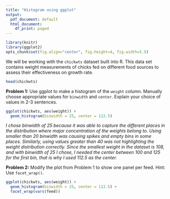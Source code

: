 ```yaml
---
title: "Histogram using ggplot"
output:
  pdf_document: default
  html_document:
    df_print: paged
---
```


```r
library(knitr)
library(ggplot2)
opts_chunk$set(fig.align="center", fig.height=4, fig.width=5.5)
```

We will be working with the `chickwts` dataset built into R. This data set contains weight measurements of chicks fed on different food sources to assess their effectiveness on growth rate.

```r
head(chickwts)
```

**Problem 1:** Use ggplot to make a histogram of the `weight` column. Manually choose appropriate values for `binwidth` and `center`. Explain your choice of values in 2-3 sentences.

```r
ggplot(chickwts, aes(weight)) +
  geom_histogram(binwidth = 25, center = 112.5)
```

*I chose binwidth of 25 because it was able to capture the different places in the distribution where major concentration of the weights belong to. Using smaller than 20 binwidth was causing spikes and empty bins in some places. Similarly, using values greater than 40 was not highlighting the weight distribution correctly. Since the smallest weight in the dataset is 108, and with binwidth of 25 I chose, I needed the center between 100 and 125 for the first bin, that is why I used 112.5 as the center.*


**Problem 2:** Modify the plot from Problem 1 to show one panel per feed. Hint: Use `facet_wrap()`.

```r
ggplot(chickwts, aes(weight)) +
  geom_histogram(binwidth = 25, center = 112.5) +
  facet_wrap(vars(feed))
```

